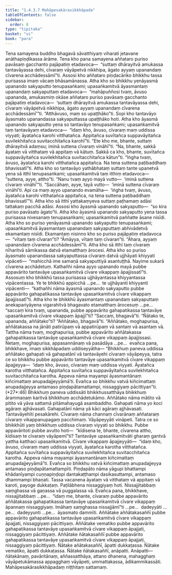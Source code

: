 ```yaml
---
title: "1.4.3.7 Mahāpesakārasikkhāpada"
tableOfContents: false
sidebar:
  order: 8
type: "tipitaka"
basket: "vi"
book: "para"
---
```



<DynamicBreadcrumb />

<Division number="641" book="para">

<Paragraph number="2362" book="para">
Tena samayena buddho bhagavā sāvatthiyaṃ viharati jetavane anāthapiṇḍikassa ārāme. Tena kho pana samayena aññataro puriso pavāsaṃ gacchanto pajāpatiṃ etadavoca—  “suttaṃ dhārayitvā amukassa tantavāyassa dehi, cīvaraṃ vāyāpetvā nikkhipa, āgato ayyaṃ upanandaṃ cīvarena acchādessāmī”ti. Assosi kho aññataro piṇḍacāriko bhikkhu tassa purisassa imaṃ vācaṃ bhāsamānassa. Atha kho so bhikkhu yenāyasmā upanando sakyaputto tenupasaṅkami; upasaṅkamitvā āyasmantaṃ upanandaṃ sakyaputtaṃ etadavoca—  “mahāpuññosi tvaṃ, āvuso upananda, amukasmiṃ okāse aññataro puriso pavāsaṃ gacchanto pajāpatiṃ etadavoca—  ‘suttaṃ dhārayitvā amukassa tantavāyassa dehi, cīvaraṃ vāyāpetvā nikkhipa, āgato ayyaṃ upanandaṃ cīvarena acchādessāmī’”ti. “Atthāvuso, maṃ so upaṭṭhāko”ti. Sopi kho tantavāyo āyasmato upanandassa sakyaputtassa upaṭṭhāko hoti.
</Paragraph>

<Paragraph number="2363" book="para">
Atha kho āyasmā upanando sakyaputto yena so tantavāyo tenupasaṅkami; upasaṅkamitvā taṃ tantavāyaṃ etadavoca—  “idaṃ kho, āvuso, cīvaraṃ maṃ uddissa viyyati; āyatañca karohi vitthatañca. Appitañca suvītañca suppavāyitañca suvilekhitañca suvitacchitañca karohī”ti. “Ete kho me, bhante, suttaṃ dhārayitvā adaṃsu; iminā suttena cīvaraṃ vināhī”ti. “Na, bhante, sakkā āyataṃ vā vitthataṃ vā appitaṃ vā kātuṃ. Sakkā ca kho, bhante, suvītañca suppavāyitañca suvilekhitañca suvitacchitañca kātun”ti. “Iṅgha tvaṃ, āvuso, āyatañca karohi vitthatañca appitañca. Na tena suttena paṭibaddhaṃ bhavissatī”ti.
</Paragraph>

<Paragraph number="2364" book="para">
Atha kho so tantavāyo yathābhataṃ suttaṃ tante upanetvā yena sā itthī tenupasaṅkami; upasaṅkamitvā taṃ itthiṃ etadavoca—  “suttena, ayye, attho”ti. “Nanu tvaṃ ayyo mayā vutto—  ‘iminā suttena cīvaraṃ vināhī’”ti. “Saccāhaṃ, ayye, tayā vutto—  ‘iminā suttena cīvaraṃ vināhī’ti. Api ca maṃ ayyo upanando evamāha—  ‘iṅgha tvaṃ, āvuso, āyatañca karohi vitthatañca appitañca, na tena suttena paṭibaddhaṃ bhavissatī’”ti. Atha kho sā itthī yattakaṃyeva suttaṃ paṭhamaṃ adāsi tattakaṃ pacchā adāsi. Assosi kho āyasmā upanando sakyaputto—  “so kira puriso pavāsato āgato”ti. Atha kho āyasmā upanando sakyaputto yena tassa purisassa nivesanaṃ tenupasaṅkami; upasaṅkamitvā paññatte āsane nisīdi. Atha kho so puriso yenāyasmā upanando sakyaputto tenupasaṅkami; upasaṅkamitvā āyasmantaṃ upanandaṃ sakyaputtaṃ abhivādetvā ekamantaṃ nisīdi. Ekamantaṃ nisinno kho so puriso pajāpatiṃ etadavoca—  “vītaṃ taṃ cīvaran”ti? “Āmāyya, vītaṃ taṃ cīvaran”ti. “Āhara, ayyaṃ upanandaṃ cīvarena acchādessāmī”ti. Atha kho sā itthī taṃ cīvaraṃ nīharitvā sāmikassa datvā etamatthaṃ ārocesi. Atha kho so puriso āyasmato upanandassa sakyaputtassa cīvaraṃ datvā ujjhāyati khiyyati vipāceti—  “mahicchā ime samaṇā sakyaputtiyā asantuṭṭhā. Nayime sukarā cīvarena acchādetuṃ. Kathañhi nāma ayyo upanando mayā pubbe appavārito tantavāye upasaṅkamitvā cīvare vikappaṃ āpajjissatī”ti.
</Paragraph>

<Paragraph number="2365" book="para">
Assosuṃ kho bhikkhū tassa purisassa ujjhāyantassa khiyyantassa vipācentassa. Ye te bhikkhū appicchā …pe…  te ujjhāyanti khiyyanti vipācenti—  “kathañhi nāma āyasmā upanando sakyaputto pubbe appavārito gahapatikassa tantavāye upasaṅkamitvā cīvare vikappaṃ āpajjissatī”ti.
</Paragraph>

<Paragraph number="2366" book="para">
Atha kho te bhikkhū āyasmantaṃ upanandaṃ sakyaputtaṃ anekapariyāyena vigarahitvā bhagavato etamatthaṃ ārocesuṃ …pe…  “saccaṃ kira tvaṃ, upananda, pubbe appavārito gahapatikassa tantavāye upasaṅkamitvā cīvare vikappaṃ āpajjī”ti? “Saccaṃ, bhagavā”ti. “Ñātako te, upananda, aññātako”ti? “Aññātako, bhagavā”ti. “Aññātako, moghapurisa, aññātakassa na jānāti patirūpaṃ vā appatirūpaṃ vā santaṃ vā asantaṃ vā. Tattha nāma tvaṃ, moghapurisa, pubbe appavārito aññātakassa gahapatikassa tantavāye upasaṅkamitvā cīvare vikappaṃ āpajjissasi. Netaṃ, moghapurisa, appasannānaṃ vā pasādāya …pe…  evañca pana, bhikkhave, imaṃ sikkhāpadaṃ uddiseyyātha—
</Paragraph>

</Division>
<Division number="642" book="para">

<Paragraph number="2367" book="para">
<Emphasis>“Bhikkhuṃ paneva uddissa aññātako gahapati vā gahapatānī vā tantavāyehi cīvaraṃ vāyāpeyya, tatra ce so bhikkhu pubbe appavārito tantavāye upasaṅkamitvā cīvare vikappaṃ āpajjeyya—  ‘idaṃ kho, āvuso, cīvaraṃ maṃ uddissa viyyati. Āyatañca karotha vitthatañca. Appitañca suvītañca suppavāyitañca suvilekhitañca suvitacchitañca karotha. Appeva nāma mayampi āyasmantānaṃ kiñcimattaṃ anupadajjeyyāmā’ti. Evañca so bhikkhu vatvā kiñcimattaṃ anupadajjeyya antamaso piṇḍapātamattampi, nissaggiyaṃ pācittiyan”</Emphasis>ti. (*27*:<Emphasis>46</Emphasis>)
</Paragraph>

</Division>
<Division number="643" book="para">

<Paragraph number="2368" book="para">
<Emphasis>Bhikkhuṃ paneva uddissā</Emphasis>ti bhikkhussatthāya bhikkhuṃ ārammaṇaṃ karitvā bhikkhuṃ acchādetukāmo.
</Paragraph>

<Paragraph number="2369" book="para">
<Emphasis>Aññātako</Emphasis> nāma mātito vā pitito vā yāva sattamā pitāmahayugā asambaddho.
</Paragraph>

<Paragraph number="2370" book="para">
<Emphasis>Gahapati</Emphasis> nāma yo koci agāraṃ ajjhāvasati.
</Paragraph>

<Paragraph number="2371" book="para">
<Emphasis>Gahapatānī</Emphasis> nāma yā kāci agāraṃ ajjhāvasati.
</Paragraph>

<Paragraph number="2372" book="para">
<Emphasis>Tantavāyehī</Emphasis>ti pesakārehi.
</Paragraph>

<Paragraph number="2373" book="para">
<Emphasis>Cīvaraṃ</Emphasis> nāma channaṃ cīvarānaṃ aññataraṃ cīvaraṃ vikappanupagaṃ pacchimaṃ.
</Paragraph>

<Paragraph number="2374" book="para">
<Emphasis>Vāyāpeyyā</Emphasis>ti vināpeti.
</Paragraph>

<Paragraph number="2375" book="para">
<Emphasis>Tatra ce so bhikkhū</Emphasis>ti yaṃ bhikkhuṃ uddissa cīvaraṃ viyyati so bhikkhu.
</Paragraph>

<Paragraph number="2376" book="para">
<Emphasis>Pubbe appavārito</Emphasis>ti pubbe avutto hoti—  “kīdisena te, bhante, cīvarena attho, kīdisaṃ te cīvaraṃ vāyāpemī”ti?
</Paragraph>

<Paragraph number="2377" book="para">
<Emphasis>Tantavāye upasaṅkamitvā</Emphasis>ti gharaṃ gantvā yattha katthaci upasaṅkamitvā.
</Paragraph>

<Paragraph number="2378" book="para">
<Emphasis>Cīvare vikappaṃ āpajjeyyā</Emphasis>ti—  “idaṃ kho, āvuso, cīvaraṃ maṃ uddissa viyyati, āyatañca karotha vitthatañca. Appitañca suvītañca suppavāyitañca suvilekhitañca suvitacchitañca karotha. Appeva nāma mayampi āyasmantānaṃ kiñcimattaṃ anupadajjeyyāmā”ti.
</Paragraph>

<Paragraph number="2379" book="para">
<Emphasis>Evañca so bhikkhu vatvā kiñcimattaṃ anupadajjeyya antamaso piṇḍapātamattampī</Emphasis>ti. <Emphasis>Piṇḍapāto</Emphasis> nāma yāgupi bhattampi khādanīyampi cuṇṇapiṇḍopi dantakaṭṭhampi dasikasuttampi, antamaso dhammampi bhaṇati.
</Paragraph>

<Paragraph number="2380" book="para">
Tassa vacanena āyataṃ vā vitthataṃ vā appitaṃ vā karoti, payoge dukkaṭaṃ. Paṭilābhena nissaggiyaṃ hoti. Nissajjitabbaṃ saṃghassa vā gaṇassa vā puggalassa vā. Evañca pana, bhikkhave, nissajjitabbaṃ …pe…  “idaṃ me, bhante, cīvaraṃ pubbe appavārito aññātakassa gahapatikassa tantavāye upasaṅkamitvā cīvare vikappaṃ āpannaṃ nissaggiyaṃ. Imāhaṃ saṃghassa nissajjāmī”ti …pe…  dadeyyāti …pe…  dadeyyunti …pe…  āyasmato dammīti.
</Paragraph>

</Division>
<Division number="644" book="para">

<Paragraph number="2381" book="para">
Aññātake aññātakasaññī pubbe appavārito gahapatikassa tantavāye upasaṅkamitvā cīvare vikappaṃ āpajjati, nissaggiyaṃ pācittiyaṃ. Aññātake vematiko pubbe appavārito gahapatikassa tantavāye upasaṅkamitvā cīvare vikappaṃ āpajjati, nissaggiyaṃ pācittiyaṃ. Aññātake ñātakasaññī pubbe appavārito gahapatikassa tantavāye upasaṅkamitvā cīvare vikappaṃ āpajjati, nissaggiyaṃ pācittiyaṃ.
</Paragraph>

<Paragraph number="2382" book="para">
Ñātake añātakasaññī, āpatti dukkaṭassa. Ñātake vematiko, āpatti dukkaṭassa. Ñātake ñātakasaññī, anāpatti.
</Paragraph>

</Division>
<Division number="645" book="para">

<Paragraph number="2383" book="para">
Anāpatti—  ñātakānaṃ, pavāritānaṃ, aññassatthāya, attano dhanena, mahagghaṃ vāyāpetukāmassa appagghaṃ vāyāpeti, ummattakassa, ādikammikassāti.

</Paragraph>
</Division>

<Paragraph number="2384" type="center" book="para">
Mahāpesakārasikkhāpadaṃ niṭṭhitaṃ sattamaṃ.
</Paragraph>